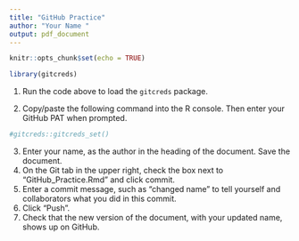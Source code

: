 ```yaml
---
title: "GitHub Practice"
author: "Your Name "
output: pdf_document
---
```


```r
knitr::opts_chunk$set(echo = TRUE)
```

```r
library(gitcreds)
```

1. Run the code above to load the `gitcreds` package. 

2. Copy/paste the following command into the R console. Then enter your GitHub PAT when prompted. 
```r
#gitcreds::gitcreds_set()
```

3. Enter your name, as the author in the heading of the document. Save the document.  
4. On the Git tab in the upper right, check the box next to "GitHub_Practice.Rmd" and click commit.   
5. Enter a commit message, such as "changed name" to tell yourself and collaborators what you did in this commit.   
6. Click "Push".   
7. Check that the new version of the document, with your updated name, shows up on GitHub.    



